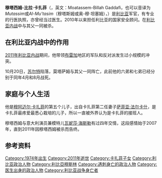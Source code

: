 {{noteTA
|T=zh-cn:穆塔西姆-比拉·卡扎菲; zh-tw:穆塔西姆-比拉·格達費; zh-hk:穆塔西姆-比拉·卡達菲; zh-sg:穆塔西姆-比拉·卡达菲;
|G1=IT
|1=zh-cn:卡扎菲; zh-tw:格達費; zh-hk:卡達菲; zh-sg:卡达菲;
}}
{{Infobox Politician
|image name          = Al-Mu'tasim-Billah al-Gaddafi.jpg
|imagesize           = 
|caption             = 
|name                = 穆塔西姆-比拉·卡扎菲<br /><small>مُعْتَصِمٌ بِٱللهِ ٱلْقَذَّافِيّ</small>
|birth_date     = {{birth date|1974|12|18|df=y}}
|birth_place    = {{flag|Federation of Arab Republics}}[[的黎波里|的黎波里]]
|death_date     = {{death date and age|2011|10|20|1974|12|18}} 
|death_place         = {{LBA}}[[蘇爾特|蘇爾特]]
|nationality         = {{flag|Libyan Arab Jamahiriya}}
|religion            = [[伊斯兰教|伊斯兰教]]
|profession         = 医师
|配偶               = 无
|occupation          = 国家安全顾问
}}

'''穆塔西姆-比拉·卡扎菲'''（{{lang-ar|مُعْتَصِمٌ بِٱللهِ ٱلْقَذَّافِيّ}}，英文：Moatassem-Billah Gaddafi，也可以音译为''Mutassim''或''Al-Mu'tasim''（穆塔斯姆或奥-穆·坦塞姆），{{bd|1974年|12月18日|2011年|10月20日|catIdx=Gaddafi, Muammar}}）是[[利比亚|利比亚]]军官，有专业的行医执照，亦曾经当过医生。2010年以来担任利比亚的国家安全顾问。在[[利比亚内战|利比亚内战]]中与其父一同被杀。

== 在利比亚内战中的作用 ==
[[2011年利比亚内战|2011年利比亚内战]]期间，他带领[[布雷加|布雷加]]地区的军队和反对派发生过小规模的冲突。

10月20日，[[苏尔特|苏尔特]]陷落，莫塔萨姆与其父一同阵亡，此前他的六弟和七弟已经分别于同年4月和8月战死。

==家庭与个人生活==
他是[[穆阿迈尔·卡扎菲|穆阿迈尔·卡扎菲]]的第五个儿子，出自卡扎菲第二任妻子[[萨菲亚·法尔卡什|萨菲亚·法尔卡什]]，是卡扎菲最疼爱最悉心栽培的儿子，所以一直被外界认为是卡扎菲的接班人。

穆塔西姆与意大利演员兼模特儿[[瓦妮莎·海斯勒|瓦妮莎·海斯勒]]有过四年交情，这段感情始于2007年，直到2011年因穆塔西姆被杀而告终。

{{commonscat|Moatessem-Billal Gaddafi}}

== 参考资料 ==
{{Muammar Gaddafi}}


{{DEFAULTSORT:Gaddafi}}

[[Category:1974年出生|Category:1974年出生]]
[[Category:2011年逝世|Category:2011年逝世]]
[[Category:卡扎菲子女|Category:卡扎菲子女]]
[[Category:利比亚政治人物|Category:利比亚政治人物]]
[[Category:利比亞穆斯林|Category:利比亞穆斯林]]
[[Category:遇刺身亡的政治人物|Category:遇刺身亡的政治人物]]
[[Category:医生出身的政治人物|Category:医生出身的政治人物]]
[[Category:利比亚战争身亡者|Category:利比亚战争身亡者]]